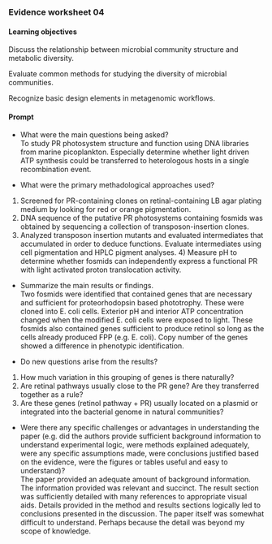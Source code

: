 ### Evidence worksheet 04

#### Learning objectives
Discuss the relationship between microbial community structure and metabolic diversity.

Evaluate common methods for studying the diversity of microbial communities. 

Recognize basic design elements in metagenomic workflows. 


#### Prompt
* What were the main questions being asked?  
To study PR photosystem structure and function using DNA libraries from marine picoplankton. Especially determine whether light driven ATP synthesis could be transferred to heterologous hosts in a single recombination event. 

* What were the primary methadological approaches used?  
1) Screened for PR-containing clones on retinal-containing LB agar plating medium by looking for red or orange pigmentation.
2) DNA sequence of the putative PR photosystems containing fosmids was obtained by sequencing a collection of transposon-insertion clones. 
3) Analyzed transposon insertion mutants and evaluated intermediates that accumulated in order to deduce functions. Evaluate intermediates using cell pigmentation and HPLC pigment analyses. 4) Measure pH to determine whether fosmids can independently express a functional PR with light activated proton translocation activity. 

* Summarize the main results or findings.  
Two fosmids were identified that contained genes that are necessary and sufficient for proteorhodopsin based phototrophy. These were cloned into E. coli cells. Exterior pH and interior ATP concentration changed when the modified E. coli cells were exposed to light. These fosmids also contained genes sufficient to produce retinol so long as the cells already produced FPP (e.g. E. coli).  Copy number of the genes showed a difference in phenotypic identification. 

* Do new questions arise from the results?  
1) How much variation in this grouping of genes is there naturally? 
2) Are retinal pathways usually close to the PR gene? Are they transferred together as a rule? 
3) Are these genes (retinol pathway + PR) usually located on a plasmid or integrated into the bacterial genome in natural communities?

* Were there any specific challenges or advantages in understanding the paper (e.g. did the authors provide sufficient background information to understand experimental logic, were methods explained adequately, were any specific assumptions made, were conclusions justified based on the evidence, were the figures or tables useful and easy to understand)?  
The paper provided an adequate amount of background information. The information provided was relevant and succinct. The result section was sufficiently detailed with many references to appropriate visual aids. Details provided in the method and results sections logically led to conclusions presented in the discussion. The paper itself was somewhat difficult to understand. Perhaps because the detail was beyond my scope of knowledge. 
